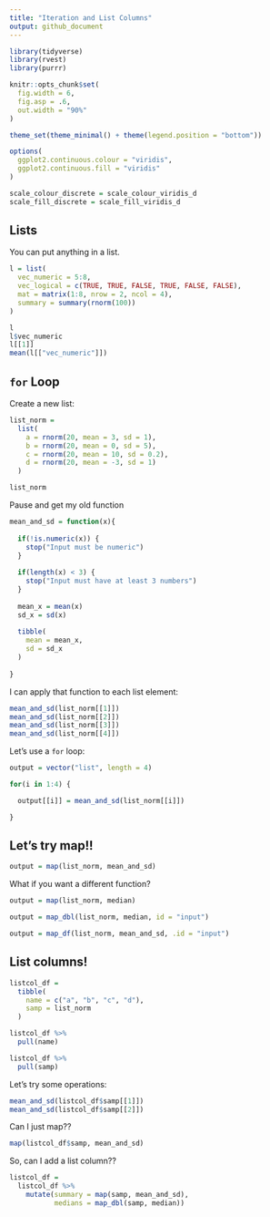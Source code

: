 ```yaml
---
title: "Iteration and List Columns"
output: github_document
---
```


```r
library(tidyverse)
library(rvest)
library(purrr)

knitr::opts_chunk$set(
  fig.width = 6,
  fig.asp = .6,
  out.width = "90%"
)

theme_set(theme_minimal() + theme(legend.position = "bottom"))

options(
  ggplot2.continuous.colour = "viridis",
  ggplot2.continuous.fill = "viridis"
)

scale_colour_discrete = scale_colour_viridis_d
scale_fill_discrete = scale_fill_viridis_d
```

## Lists

You can put anything in a list.

```r
l = list(
  vec_numeric = 5:8, 
  vec_logical = c(TRUE, TRUE, FALSE, TRUE, FALSE, FALSE), 
  mat = matrix(1:8, nrow = 2, ncol = 4), 
  summary = summary(rnorm(100))
)
```

```r
l
l$vec_numeric
l[[1]]
mean(l[["vec_numeric"]])
```

## `for` Loop

Create a new list:

```r
list_norm = 
  list(
    a = rnorm(20, mean = 3, sd = 1), 
    b = rnorm(20, mean = 0, sd = 5), 
    c = rnorm(20, mean = 10, sd = 0.2), 
    d = rnorm(20, mean = -3, sd = 1)
  )
```

```r
list_norm
```

Pause and get my old function

```r
mean_and_sd = function(x){
  
  if(!is.numeric(x)) {
    stop("Input must be numeric")
  }
  
  if(length(x) < 3) {
    stop("Input must have at least 3 numbers")
  }
  
  mean_x = mean(x)
  sd_x = sd(x)
  
  tibble(
    mean = mean_x,
    sd = sd_x
  )
  
}
```

I can apply that function to each list element:

```r
mean_and_sd(list_norm[[1]])
mean_and_sd(list_norm[[2]])
mean_and_sd(list_norm[[3]])
mean_and_sd(list_norm[[4]])
```

Let's use a `for` loop:

```r
output = vector("list", length = 4)

for(i in 1:4) {

  output[[i]] = mean_and_sd(list_norm[[i]])

}
```

## Let's try map!!

```r
output = map(list_norm, mean_and_sd)
```

What if you want a different function?

```r
output = map(list_norm, median)
```

```r
output = map_dbl(list_norm, median, id = "input")
```

```r
output = map_df(list_norm, mean_and_sd, .id = "input")
```

## List columns!

```r
listcol_df = 
  tibble(
    name = c("a", "b", "c", "d"),
    samp = list_norm
  )
```

```r
listcol_df %>% 
  pull(name)

listcol_df %>% 
  pull(samp)
```

Let's try some operations:

```r
mean_and_sd(listcol_df$samp[[1]])
mean_and_sd(listcol_df$samp[[2]])
```

Can I just map??

```r
map(listcol_df$samp, mean_and_sd)
```

So, can I add a list column??

```r
listcol_df = 
  listcol_df %>% 
    mutate(summary = map(samp, mean_and_sd),
           medians = map_dbl(samp, median))
```

